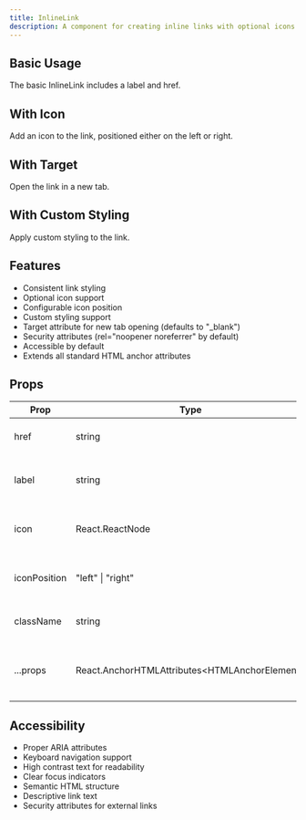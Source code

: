```yaml
---
title: InlineLink
description: A component for creating inline links with optional icons and styling.
---
```



## Basic Usage

The basic InlineLink includes a label and href.

<InlineLinkBasic />

## With Icon

Add an icon to the link, positioned either on the left or right.

<InlineLinkWithIcon />

## With Target

Open the link in a new tab.

<InlineLinkWithTarget />

## With Custom Styling

Apply custom styling to the link.

<InlineLinkWithCustomClass />

## Features

- Consistent link styling
- Optional icon support
- Configurable icon position
- Custom styling support
- Target attribute for new tab opening (defaults to "_blank")
- Security attributes (rel="noopener noreferrer" by default)
- Accessible by default
- Extends all standard HTML anchor attributes

## Props

| Prop | Type | Default | Description |
|------|------|---------|-------------|
| href | string | required | The URL the link points to |
| label | string | undefined | The text content of the link (optional) |
| icon | React.ReactNode | undefined | Optional icon to display with the link |
| iconPosition | "left" \| "right" | "right" | Position of the icon relative to the label |
| className | string | undefined | Additional CSS classes |
| ...props | React.AnchorHTMLAttributes&lt;HTMLAnchorElement&gt; | - | All standard HTML anchor element attributes |

## Accessibility

- Proper ARIA attributes
- Keyboard navigation support
- High contrast text for readability
- Clear focus indicators
- Semantic HTML structure
- Descriptive link text
- Security attributes for external links
